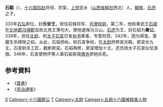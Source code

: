 '''石韜'''（{{bd|？||348年||catIdx=S}}），[[十六国|十六国]][[后赵|后赵]]将领、宗室，[[上党|上党]]武乡（[[山西省|山西省]][[榆社|榆社]]西北）人，[[羯族|羯族]]，[[石虎|石虎]]之子。

333年[[石弘|石弘]]即位，封'''乐安王'''，担任前锋将军、[[司隶校尉|司隶校尉]]。第二年，他和章武王[[石斌|石斌]]在[[北地郡|北地郡]][[冯翊郡|冯翊郡]]击败北羌王薄句大，使他退保马兰山。[[石虎|石虎]]为王，封石韬为'''秦公'''。339年，担任[[太尉|太尉]]，和[[太子|太子]][[石宣|石宣]]日省[[尚书|尚书]]奏事，专管刑赏。342年，因为得宠，掌握生杀拜除之权。从此，石韬骄纵，和石宣争权，在[[太尉|太尉]]府修宣光殿，房梁长九丈。石宣斩杀工匠，截断房梁。石韬再修，房梁增加十丈。还仿效太子石宣仪仗游猎。348年，石宣使杨怀等人乘石韬夜宿[[佛寺|佛寺]]把他杀死。

== 参考資料 ==
*《[[晋書|晋書]]》
*《[[资治通鉴|资治通鉴]]》
[[Category:后赵皇子|S]]
[[Category:十六國郡公|Category:十六國郡公]]
[[Category:石姓|T]]
[[Category:太尉|Category:太尉]]
[[Category:五胡十六國被殺害人物|Category:五胡十六國被殺害人物]]
